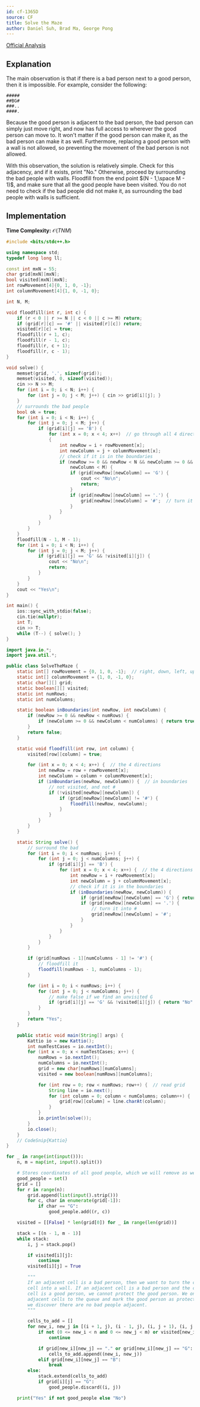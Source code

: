```yaml
---
id: cf-1365D
source: CF
title: Solve the Maze
author: Daniel Suh, Brad Ma, George Pong
---
```


[Official Analysis](https://codeforces.com/blog/entry/78504)

## Explanation

The main observation is that if there is a bad person next to a good person, then it is impossible. For example, consider the following:

```
#####
##BG#
###..
####.
```

Because the good person is adjacent to the bad person, the bad person can simply just move right, and now has full access to wherever the good person can move to. It won't matter if the good person can make it, as the bad person can make it as well. Furthermore, replacing a good person with a wall is not allowed, so preventing the movement of the bad person is not allowed.

With this observation, the solution is relatively simple. Check for this adjacency, and if it exists, print "No." Otherwise, proceed by surrounding the bad people with walls. Floodfill from the end point $(N - 1,\space M - 1)$, and make sure that all the good people have been visited. You do not need to check if the bad people did not make it, as surrounding the bad people with walls is sufficient.

## Implementation

**Time Complexity:** $\mathcal{O}(TNM)$


<LanguageSection>

<CPPSection>

```cpp
#include <bits/stdc++.h>

using namespace std;
typedef long long ll;

const int mxN = 55;
char grid[mxN][mxN];
bool visited[mxN][mxN];
int rowMovement[4]{0, 1, 0, -1};
int columnMovement[4]{1, 0, -1, 0};

int N, M;

void floodfill(int r, int c) {
	if (r < 0 || r >= N || c < 0 || c >= M) return;
	if (grid[r][c] == '#' || visited[r][c]) return;
	visited[r][c] = true;
	floodfill(r + 1, c);
	floodfill(r - 1, c);
	floodfill(r, c + 1);
	floodfill(r, c - 1);
}

void solve() {
	memset(grid, '.', sizeof(grid));
	memset(visited, 0, sizeof(visited));
	cin >> N >> M;
	for (int i = 0; i < N; i++) {
		for (int j = 0; j < M; j++) { cin >> grid[i][j]; }
	}
	// surrounds the bad people
	bool ok = true;
	for (int i = 0; i < N; i++) {
		for (int j = 0; j < M; j++) {
			if (grid[i][j] == 'B') {
				for (int x = 0; x < 4; x++)  // go through all 4 directions
				{
					int newRow = i + rowMovement[x];
					int newColumn = j + columnMovement[x];
					// check if it is in the boundaries
					if (newRow >= 0 && newRow < N && newColumn >= 0 &&
					    newColumn < M) {
						if (grid[newRow][newColumn] == 'G') {
							cout << "No\n";
							return;
						}
						if (grid[newRow][newColumn] == '.') {
							grid[newRow][newColumn] = '#';  // turn it into a #
						}
					}
				}
			}
		}
	}
	floodfill(N - 1, M - 1);
	for (int i = 0; i < N; i++) {
		for (int j = 0; j < M; j++) {
			if (grid[i][j] == 'G' && !visited[i][j]) {
				cout << "No\n";
				return;
			}
		}
	}
	cout << "Yes\n";
}

int main() {
	ios::sync_with_stdio(false);
	cin.tie(nullptr);
	int T;
	cin >> T;
	while (T--) { solve(); }
}
```

</CPPSection>

<JavaSection>

```java
import java.io.*;
import java.util.*;

public class SolveTheMaze {
	static int[] rowMovement = {0, 1, 0, -1};  // right, down, left, up
	static int[] columnMovement = {1, 0, -1, 0};
	static char[][] grid;
	static boolean[][] visited;
	static int numRows;
	static int numColumns;

	static boolean inBoundaries(int newRow, int newColumn) {
		if (newRow >= 0 && newRow < numRows) {
			if (newColumn >= 0 && newColumn < numColumns) { return true; }
		}
		return false;
	}

	static void floodfill(int row, int column) {
		visited[row][column] = true;

		for (int x = 0; x < 4; x++) {  // the 4 directions
			int newRow = row + rowMovement[x];
			int newColumn = column + columnMovement[x];
			if (inBoundaries(newRow, newColumn)) {  // in boundaries
				// not visited, and not #
				if (!visited[newRow][newColumn]) {
					if (grid[newRow][newColumn] != '#') {
						floodfill(newRow, newColumn);
					}
				}
			}
		}
	}

	static String solve() {
		// surround the bad
		for (int i = 0; i < numRows; i++) {
			for (int j = 0; j < numColumns; j++) {
				if (grid[i][j] == 'B') {
					for (int x = 0; x < 4; x++) {  // the 4 directions
						int newRow = i + rowMovement[x];
						int newColumn = j + columnMovement[x];
						// check if it is in the boundaries
						if (inBoundaries(newRow, newColumn)) {
							if (grid[newRow][newColumn] == 'G') { return "No"; }
							if (grid[newRow][newColumn] == '.') {
								// turn it into #
								grid[newRow][newColumn] = '#';
							}
						}
					}
				}
			}
		}

		if (grid[numRows - 1][numColumns - 1] != '#') {
			// floodfill it
			floodfill(numRows - 1, numColumns - 1);
		}

		for (int i = 0; i < numRows; i++) {
			for (int j = 0; j < numColumns; j++) {
				// make false if we find an unvisited G
				if (grid[i][j] == 'G' && !visited[i][j]) { return "No"; }
			}
		}
		return "Yes";
	}

	public static void main(String[] args) {
		Kattio io = new Kattio();
		int numTestCases = io.nextInt();
		for (int x = 0; x < numTestCases; x++) {
			numRows = io.nextInt();
			numColumns = io.nextInt();
			grid = new char[numRows][numColumns];
			visited = new boolean[numRows][numColumns];

			for (int row = 0; row < numRows; row++) {  // read grid
				String line = io.next();
				for (int column = 0; column < numColumns; column++) {
					grid[row][column] = line.charAt(column);
				}
			}
			io.println(solve());
		}
		io.close();
	}
	// CodeSnip{Kattio}
}
```

</JavaSection>

<PySection>

```py
for _ in range(int(input())):
	n, m = map(int, input().split())

	# Stores coordinates of all good people, which we will remove as we protect.
	good_people = set()
	grid = []
	for r in range(n):
		grid.append(list(input().strip()))
		for c, char in enumerate(grid[-1]):
			if char == "G":
				good_people.add((r, c))

	visited = [[False] * len(grid[0]) for _ in range(len(grid))]

	stack = [(n - 1, m - 1)]
	while stack:
		i, j = stack.pop()

		if visited[i][j]:
			continue
		visited[i][j] = True

		"""
		If an adjacent cell is a bad person, then we want to turn the current
		cell into a wall. If an adjacent cell is a bad person and the current
		cell is a good person, we cannot protect the good person. We only add
		adjacent cells to the queue and mark the good person as protected if
		we discover there are no bad people adjacent.
		"""

		cells_to_add = []
		for new_i, new_j in [(i + 1, j), (i - 1, j), (i, j + 1), (i, j - 1)]:
			if not (0 <= new_i < n and 0 <= new_j < m) or visited[new_i][new_j]:
				continue

			if grid[new_i][new_j] == "." or grid[new_i][new_j] == "G":
				cells_to_add.append((new_i, new_j))
			elif grid[new_i][new_j] == "B":
				break
		else:
			stack.extend(cells_to_add)
			if grid[i][j] == "G":
				good_people.discard((i, j))

	print("Yes" if not good_people else "No")
```

</PySection>

</LanguageSection>
